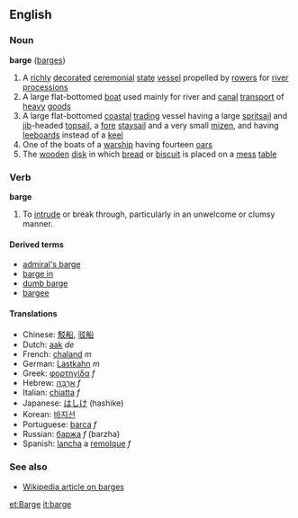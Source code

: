 ==English==
===Noun===
'''barge''' ([[barges]])
#A [[richly]] [[decorated]] [[ceremonial]] [[state]] [[vessel]] propelled by [[rower]]s for [[river]] [[procession]]s
#A large flat-bottomed [[boat]] used mainly for river and [[canal]] [[transport]] of [[heavy]] [[goods]]
#A large flat-bottomed [[coastal]] [[trading]] vessel having a large [[spritsail]] and [[jib]]-headed [[topsail]], a [[fore]] [[staysail]] and a very small [[mizen]], and having [[leeboard]]s instead of a [[keel]]
#One of the boats of a [[warship]] having fourteen [[oar]]s
#The [[wooden]] [[disk]] in which [[bread]] or [[biscuit]] is placed on a [[mess]] [[table]]

===Verb===
'''barge'''

#To [[intrude]] or break through, particularly in an unwelcome or clumsy manner.

====Derived terms====
*[[admiral's barge]]
*[[barge in]]
*[[dumb barge]]
*[[bargee]]

====Translations====
*Chinese: [[駁船]], [[驳船]]
*Dutch: [[aak]] ''de''
*French: [[chaland]] ''m''
*German: [[Lastkahn]] ''m''
*Greek: [[φορτηγίδα]] ''f''
*Hebrew: [[ארבה|אַרְבָּה]] ''f''
*Italian: [[chiatta]] ''f''
*Japanese: [[はしけ]] (hashike)
*Korean: [[바지선]]
*Portuguese: [[barca]] ''f''
*Russian: [[баржа]] ''f'' (barzha)
*Spanish: [[lancha]] a [[remolque]] ''f''<!-- wikify as single entry if idiomatic -->

===See also===
*[[w:Barge|Wikipedia article on barges]]

[[et:Barge]]
[[it:barge]]